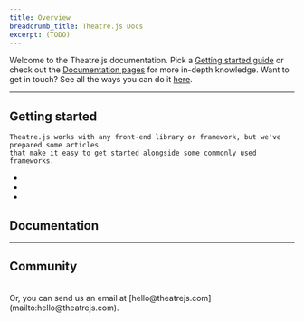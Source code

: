 ```yaml
---
title: Overview
breadcrumb_title: Theatre.js Docs
excerpt: (TODO)
---
```


Welcome to the Theatre.js documentation.
Pick a [Getting started guide](/docs/0.5/getting-started) or
check out the [Documentation pages](#documentation) for more in-depth knowledge.
Want to get in touch? See all the ways you can do it [here](#community).

---

## Getting started

<div className="grid gap-6 sm:grid-cols-2 -mt-4">
  <div>

    Theatre.js works with any front-end library or framework, but we've prepared some articles
    that make it easy to get started alongside some commonly used frameworks.

  </div>
  <div className="flex justify-center">
    <ul className="flex flex-col justify-center">
      <li>
        <ChevronLink icon="react" label="With React Three Fiber" url="/docs/0.5/getting-started/with-react-three-fiber" />
      </li>
      <li>
        <ChevronLink icon="three" label="With THREE.js" url="/docs/0.5/getting-started/with-three-js" />
      </li>
      <li>
        <ChevronLink icon="code" label="With HTML/SVG" url="/docs/0.5/getting-started/with-html-svg" />
      </li>
    </ul>

  </div>
</div>

## Documentation

<div className="mt-8 grid gap-6 md:grid-cols-2">
  <Card
    title="Concepts"
    icon="info"
    link={{ url: '/docs/0.5/concepts', label: 'Learn concepts' }}
    subtitle="Learn the concepts behind animating with Theatre.js before you get started."
  />
  <Card
    title="Releases"
    icon="exclamation"
    link={{ url: '/docs/0.5/releases', label: 'View releases' }}
    subtitle="Take a look at the latest Theatre.js releases containing features and bug fixes."
  />
  <Card
    title="Manual"
    icon="play-button"
    link={{ url: '/docs/0.5/manual', label: 'View all manual articles' }}
    subtitle="Learn about animating in sync with audio, keyboard shortcuts, extensions, and more..."
  />
  <Card
    title="API Reference"
    icon="gear"
    link={{ url: '/docs/0.5/api', label: 'Read' }}
    subtitle="Learn the power of hacking with the Theatre.js animation tools in code."
  />
</div>

---

## Community

<div className="mt-8 grid gap-6 md:grid-cols-3">
  <Card
    title="Twitter"
    icon="twitter"
    link={{ url: 'https://twitter.com/theatre_js', label: 'Go to Twitter' }}
    subtitle="Gifs, updates, and more on the Theatre.js twitter @theatre_js"
  />
  <Card
    title="Discord"
    icon="discord"
    link={{ url: 'https://discord.gg/bm9f8F9Y9N', label: 'Join Discord' }}
    subtitle="Join the discord community and get help, give feedback, or show off what you've made!"
  />
  <Card
    title="GitHub"
    icon="github"
    link={{ url: 'https://github.com/theatre-js/theatre', label: 'Go to Repo' }}
    subtitle="Follow along with the development of Theatre.js and contribute on GitHub."
  />
</div>
<br />
Or, you can send us an email at [hello@theatrejs.com](mailto:hello@theatrejs.com).
